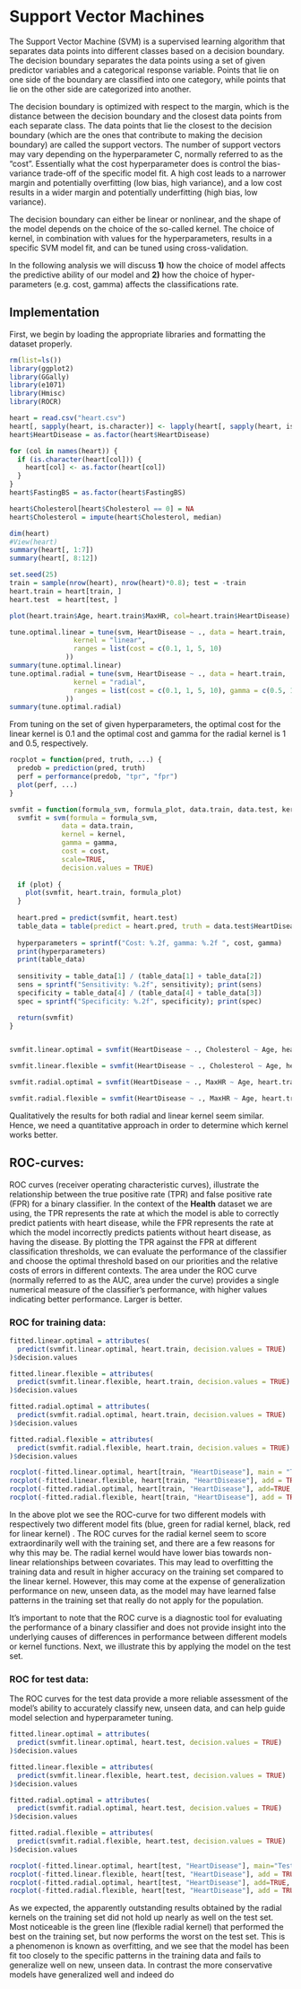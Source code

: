 # Support Vector Machines

The Support Vector Machine (SVM) is a supervised learning algorithm that separates data points into different classes based on a decision boundary. The decision boundary separates the data points using a set of given predictor variables and a categorical response variable. Points that lie on one side of the boundary are classified into one category, while points that lie on the other side are categorized into another.

The decision boundary is optimized with respect to the margin, which is the distance between the decision boundary and the closest data points from each separate class. The data points that lie the closest to the decision boundary (which are the ones that contribute to making the decision boundary) are called the support vectors. The number of support vectors may vary depending on the hyperparameter C, normally referred to as the "cost". Essentially what the cost hyperparameter does is control the bias-variance trade-off of the specific model fit. A high cost leads to a narrower margin and potentially overfitting (low bias, high variance), and a low cost results in a wider margin and potentially underfitting (high bias, low variance).

The decision boundary can either be linear or nonlinear, and the shape of the model depends on the choice of the so-called kernel. The choice of kernel, in combination with values for the hyperparameters, results in a specific SVM model fit, and can be tuned using cross-validation.

In the following analysis we will discuss **1)** how the choice of model affects the predictive ability of our model and **2)** how the choice of hyper-parameters (e.g. cost, gamma) affects the classifications rate.

## Implementation

First, we begin by loading the appropriate libraries and formatting the dataset properly.

```r
rm(list=ls())
library(ggplot2)
library(GGally)
library(e1071)
library(Hmisc)
library(ROCR)

heart = read.csv("heart.csv")
heart[, sapply(heart, is.character)] <- lapply(heart[, sapply(heart, is.character)], factor)
heart$HeartDisease = as.factor(heart$HeartDisease)

for (col in names(heart)) {
  if (is.character(heart[col])) {
    heart[col] <- as.factor(heart[col])
  }
}
heart$FastingBS = as.factor(heart$FastingBS)

heart$Cholesterol[heart$Cholesterol == 0] = NA
heart$Cholesterol = impute(heart$Cholesterol, median)

dim(heart)
#View(heart)
summary(heart[, 1:7])
summary(heart[, 8:12])
```

```r
set.seed(25)
train = sample(nrow(heart), nrow(heart)*0.8); test = -train
heart.train = heart[train, ]
heart.test  = heart[test, ]
```

```r
plot(heart.train$Age, heart.train$MaxHR, col=heart.train$HeartDisease)
```

```r
tune.optimal.linear = tune(svm, HeartDisease ~ ., data = heart.train, 
                kernel = "linear", 
                ranges = list(cost = c(0.1, 1, 5, 10)
              ))
summary(tune.optimal.linear)
tune.optimal.radial = tune(svm, HeartDisease ~ ., data = heart.train, 
                kernel = "radial", 
                ranges = list(cost = c(0.1, 1, 5, 10), gamma = c(0.5, 1, 2, 10)
              ))
summary(tune.optimal.radial)
```

From tuning on the set of given hyperparameters, the optimal cost for the linear kernel is $0.1$ and the optimal cost and gamma for the radial kernel is 1 and 0.5, respectively.

```r
rocplot = function(pred, truth, ...) {
  predob = prediction(pred, truth)
  perf = performance(predob, "tpr", "fpr")
  plot(perf, ...)
}
```

```r
svmfit = function(formula_svm, formula_plot, data.train, data.test, kernel, cost, gamma, plot) {
  svmfit = svm(formula = formula_svm, 
             data = data.train, 
             kernel = kernel,
             gamma = gamma,
             cost = cost,
             scale=TRUE,
             decision.values = TRUE)
  
  if (plot) {
    plot(svmfit, heart.train, formula_plot)
  }
  
  heart.pred = predict(svmfit, heart.test)
  table_data = table(predict = heart.pred, truth = data.test$HeartDisease)
  
  hyperparameters = sprintf("Cost: %.2f, gamma: %.2f ", cost, gamma)
  print(hyperparameters)
  print(table_data)
  
  sensitivity = table_data[1] / (table_data[1] + table_data[2])
  sens = sprintf("Sensitivity: %.2f", sensitivity); print(sens)
  specificity = table_data[4] / (table_data[4] + table_data[3])
  spec = sprintf("Specificity: %.2f", specificity); print(spec)

  return(svmfit)
}


svmfit.linear.optimal = svmfit(HeartDisease ~ ., Cholesterol ~ Age, heart.train, heart.test, "linear", 1, 0.5, FALSE)

svmfit.linear.flexible = svmfit(HeartDisease ~ ., Cholesterol ~ Age, heart.train, heart.test, "linear", 100, 0.5, FALSE)

svmfit.radial.optimal = svmfit(HeartDisease ~ ., MaxHR ~ Age, heart.train, heart.test, "radial", 1, 0.5, FALSE)

svmfit.radial.flexible = svmfit(HeartDisease ~ ., MaxHR ~ Age, heart.train, heart.test, "radial", 1000, 0.2, FALSE)
```

Qualitatively the results for both radial and linear kernel seem similar. Hence, we need a quantitative approach in order to determine which kernel works better.

## ROC-curves:

ROC curves (receiver operating characteristic curves), illustrate the relationship between the true positive rate (TPR) and false positive rate (FPR) for a binary classifier. In the context of the **Health** dataset we are using, the TPR represents the rate at which the model is able to correctly predict patients with heart disease, while the FPR represents the rate at which the model incorrectly predicts patients without heart disease, as having the disease. By plotting the TPR against the FPR at different classification thresholds, we can evaluate the performance of the classifier and choose the optimal threshold based on our priorities and the relative costs of errors in different contexts. The area under the ROC curve (normally referred to as the AUC, area under the curve) provides a single numerical measure of the classifier's performance, with higher values indicating better performance. Larger is better.

### ROC for training data:

```r
fitted.linear.optimal = attributes(
  predict(svmfit.linear.optimal, heart.train, decision.values = TRUE)
)$decision.values

fitted.linear.flexible = attributes(
  predict(svmfit.linear.flexible, heart.train, decision.values = TRUE)
)$decision.values

fitted.radial.optimal = attributes(
  predict(svmfit.radial.optimal, heart.train, decision.values = TRUE)
)$decision.values

fitted.radial.flexible = attributes(
  predict(svmfit.radial.flexible, heart.train, decision.values = TRUE)
)$decision.values

rocplot(-fitted.linear.optimal, heart[train, "HeartDisease"], main = "Training Data", col="black")
rocplot(-fitted.linear.flexible, heart[train, "HeartDisease"], add = TRUE, col="red")
rocplot(-fitted.radial.optimal, heart[train, "HeartDisease"], add=TRUE, col="blue")
rocplot(-fitted.radial.flexible, heart[train, "HeartDisease"], add = TRUE, col="green")
```

In the above plot we see the ROC-curve for two different models with respectively two different model fits (blue, green for radial kernel, black, red for linear kernel) . The ROC curves for the radial kernel seem to score extraordinarily well with the training set, and there are a few reasons for why this may be. The radial kernel would have lower bias towards non-linear relationships between covariates. This may lead to overfitting the training data and result in higher accuracy on the training set compared to the linear kernel. However, this may come at the expense of generalization performance on new, unseen data, as the model may have learned false patterns in the training set that really do not apply for the population.

It's important to note that the ROC curve is a diagnostic tool for evaluating the performance of a binary classifier and does not provide insight into the underlying causes of differences in performance between different models or kernel functions. Next, we illustrate this by applying the model on the test set.

### ROC for test data:

The ROC curves for the test data provide a more reliable assessment of the model's ability to accurately classify new, unseen data, and can help guide model selection and hyperparameter tuning.

```r
fitted.linear.optimal = attributes(
  predict(svmfit.linear.optimal, heart.test, decision.values = TRUE)
)$decision.values

fitted.linear.flexible = attributes(
  predict(svmfit.linear.flexible, heart.test, decision.values = TRUE)
)$decision.values

fitted.radial.optimal = attributes(
  predict(svmfit.radial.optimal, heart.test, decision.values = TRUE)
)$decision.values

fitted.radial.flexible = attributes(
  predict(svmfit.radial.flexible, heart.test, decision.values = TRUE)
)$decision.values

rocplot(-fitted.linear.optimal, heart[test, "HeartDisease"], main="Test Data", col="black")
rocplot(-fitted.linear.flexible, heart[test, "HeartDisease"], add = TRUE, col = "red")
rocplot(-fitted.radial.optimal, heart[test, "HeartDisease"], add=TRUE, col="blue")
rocplot(-fitted.radial.flexible, heart[test, "HeartDisease"], add = TRUE, col = "green")
```

As we expected, the apparently outstanding results obtained by the radial kernels on the training set did not hold up nearly as well on the test set. Most noticeable is the green line (flexible radial kernel) that performed the best on the training set, but now performs the worst on the test set. This is a phenomenon is known as overfitting, and we see that the model has been fit too closely to the specific patterns in the training data and fails to generalize well on new, unseen data. In contrast the more conservative models have generalized well and indeed do
